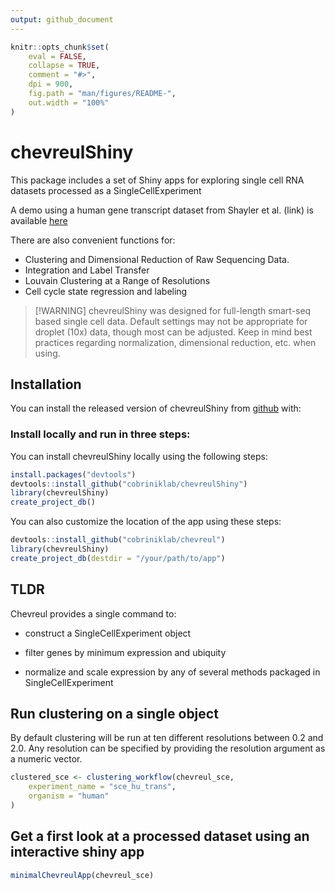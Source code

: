 ```yaml
---
output: github_document
---
```


<!-- README.md is generated from README.Rmd. Please edit that file -->

```r
knitr::opts_chunk$set(
    eval = FALSE,
    collapse = TRUE,
    comment = "#>",
    dpi = 900,
    fig.path = "man/figures/README-",
    out.width = "100%"
)
```


# chevreulShiny

This package includes a set of Shiny apps for exploring single cell RNA datasets processed as a SingleCellExperiment

A demo using a human gene transcript dataset from Shayler et al. (link) is available <a href="http://cobrinik-1.saban-chla.usc.edu:8080/app/objectApp" target="_blank" rel="noopener noreferrer">here</a>

There are also convenient functions for:

-   Clustering and Dimensional Reduction of Raw Sequencing Data.
-   Integration and Label Transfer
-   Louvain Clustering at a Range of Resolutions
-   Cell cycle state regression and labeling

> [!WARNING]
> chevreulShiny was designed for full-length smart-seq based single cell data. Default settings may not be appropriate for droplet (10x) data, though most can be adjusted. Keep in mind best practices regarding normalization, dimensional reduction, etc. when using. 

## Installation

You can install the released version of chevreulShiny from <a href="https://github.com/cobriniklab/chevreulShiny" target="_blank" rel="noopener noreferrer">github</a> with:

### Install locally and run in three steps:

You can install chevreulShiny locally using the following steps:

```r
install.packages("devtools")
devtools::install_github("cobriniklab/chevreulShiny")
library(chevreulShiny)
create_project_db()
```

You can also customize the location of the app using these steps:

```r
devtools::install_github("cobriniklab/chevreul")
library(chevreulShiny)
create_project_db(destdir = "/your/path/to/app")
```


## TLDR

Chevreul provides a single command to:

-   construct a SingleCellExperiment object

-   filter genes by minimum expression and ubiquity

-   normalize and scale expression by any of several methods packaged in SingleCellExperiment

## Run clustering on a single object

By default clustering will be run at ten different resolutions between 0.2 and 2.0. Any resolution can be specified by providing the resolution argument as a numeric vector.

```r
clustered_sce <- clustering_workflow(chevreul_sce,
    experiment_name = "sce_hu_trans",
    organism = "human"
)
```

## Get a first look at a processed dataset using an interactive shiny app

```r
minimalChevreulApp(chevreul_sce)
```
